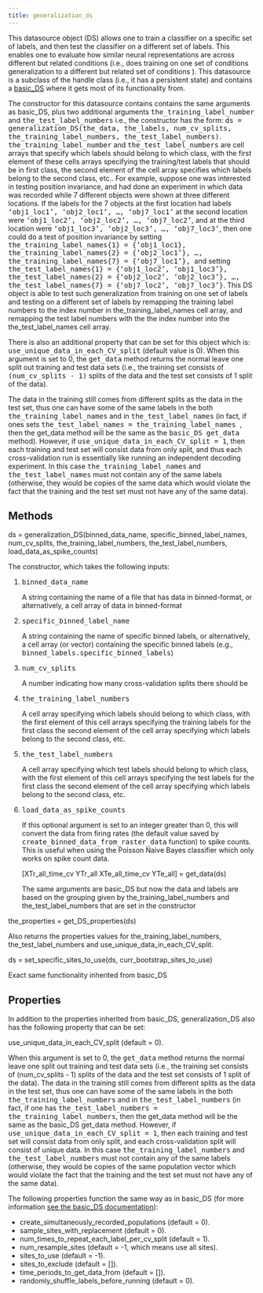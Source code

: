 ---
title: generalization_ds
---

<p class="ethan_opening_paragraph" style="padding-bottom: 0% !important;"> This datasource object (DS) allows one to train a classifier on a specific set of labels, and then test the classifier on a different set of labels.  This enables one to evaluate how similar neural representations are across different but related conditions (i.e., does training on one set of conditions generalization to a different but related set of conditions ). This datasource is a subclass of the handle class (i.e., it has a persistent state) and contains a <a href="http://www.readout.info/toolbox-design/datasources/basic_ds/" title="basic_DS">basic_DS</a> where it gets most of its functionality from.

<p> The constructor for this datasource contains contains the same arguments as basic_DS, plus two additional arguments <tt>the_training_label_number</tt> and <tt>the_test_label_numbers</tt> i.e., the constructor has the form: <tt>ds = generalization_DS(the_data, the_labels, num_cv_splits, the_training_label_numbers, the_test_label_numbers)</tt>. <tt>the_training_label_number</tt> and <tt>the_test_label_numbers</tt> are cell arrays that specify which labels should belong to which class, with the first element of these cells arrays specifying the training/test labels that should be in first class, the second element of the cell array specifies which labels belong to the second class, etc.. For example, suppose one was interested in testing position invariance, and had done an experiment in which data was recorded while 7 different objects were shown at three different locations. If the labels for the 7 objects at the first location had labels <tt>'obj1_loc1', 'obj2_loc1', ..., 'obj7_loc1'</tt> at the second location were <tt>'obj1_loc2', 'obj2_loc2', ..., 'obj7_loc2'</tt>, and at the third location were <tt>'obj1_loc3', 'obj2_loc3', ..., 'obj7_loc3'</tt>, then one could do a test of position invariance by setting <tt>the_training_label_names{1} = {'obj1_loc1}, the_training_label_names{2} = {'obj2_loc1'}, ..., the_training_label_names{7} = {'obj7_loc1'}, </tt> and setting <tt>the_test_label_names{1} = {'obj1_loc2', 'obj1_loc3'}, the_test_label_names{2} = {'obj2_loc2', 'obj2_loc3'}, ..., the_test_label_names{7} = {'obj7_loc2', 'obj7_loc3'}</tt>. This DS object is able to test such generalization from training on one set of labels and testing on a different set of labels by remapping the training label numbers to the index number in the_training_label_names cell array, and remapping the test label numbers with the the index number into the the_test_label_names cell array. </p>
<p>There is also an additional property that can be set for this object which is: <tt>use_unique_data_in_each_CV_split</tt> (default value is 0). When this argument is set to 0, the <tt>get_data</tt> method returns the normal leave one split out training and test data sets (i.e., the training set consists of <tt>(num_cv_splits - 1)</tt> splits of the data and the test set consists of 1 split of the data).</p>
<p>The data in the training still comes from different splits as the data in the test set, thus one can have some of the same labels in the both <tt>the_training_label_names</tt> and in <tt>the_test_label_names</tt> (in fact, if ones sets <tt>the_test_label_names = the_training_label_names </tt>, then the get_data method will be the same as the <tt>basic_DS get_data </tt> method). However, if <tt>use_unique_data_in_each_CV_split = 1</tt>, then each training and test set will consist data from only split, and thus each cross-validation run is essentially like running an independent decoding experiment. In this case <tt>the_training_label_names</tt> and <tt>the_test_label_names</tt> must not contain any of the same labels (otherwise, they would be copies of the same data which would violate the fact that the training and the test set must not have any of the same data). </p>
<h2 class="methods_and_properties"> Methods</h2>
<p class="ethan_bold_method">ds = generalization_DS(binned_data_name, specific_binned_label_names, num_cv_splits, the_training_label_numbers, the_test_label_numbers, load_data_as_spike_counts)</p>
<p class="ethan_method_explanation">The constructor, which takes the following inputs:</p>
<ol style="padding-left:2em"><li class="ethan_method_explanation"><tt>binned_data_name</tt> <p class="ethan_short_input_argument_explanation">A string containing the name of a file that has data in binned-format, or alternatively, a cell array of data in binned-format</p></li>
<li class="ethan_method_explanation"><tt>specific_binned_label_name </tt><p class="ethan_short_input_argument_explanation">A string containing the name of specific binned labels, or alternatively, a cell array (or vector) containing the specific binned labels (e.g., <tt>binned_labels.specific_binned_labels</tt>)</p></li>
<li class="ethan_method_explanation"><tt>num_cv_splits</tt> <p class="ethan_short_input_argument_explanation">A number indicating how many cross-validation splits there should be</p></li>
<li class="ethan_method_explanation"><tt>the_training_label_numbers</tt>
<p class="ethan_short_input_argument_explanation">A cell array specifying which labels should belong to which class, with the first element of this cell arrays specifying the training labels for the first class the second element of the cell array specifying which labels belong to the second class, etc. </p></li>
<li class="ethan_method_explanation"><tt>the_test_label_numbers</tt>
<p class="ethan_short_input_argument_explanation">A cell array specifying which test labels should belong to which class, with the first element of this cell arrays specifying the test labels for the first class the second element of the cell array specifying which labels belong to the second class, etc. </p></li>
<li class="ethan_method_explanation"><tt>load_data_as_spike_counts</tt> <p class="ethan_short_input_argument_explanation">If this optional argument is set to an integer greater than 0, this will convert the data from firing rates (the default value saved by <tt>create_binned_data_from_raster_data</tt> function) to spike counts.  This is useful when using the Poisson Naive Bayes classifier which only works on spike count data.</p></li>
<p class="ethan_bold_method">[XTr_all_time_cv YTr_all XTe_all_time_cv YTe_all] = get_data(ds) </p>
<p class="ethan_method_explanation">The same arguments are basic_DS but now the data and labels are based on the grouping given by the_training_label_numbers and the_test_label_numbers that are set in the constructor </p>
</ol>
<p class="ethan_bold_method">the_properties = get_DS_properties(ds) </p>
<p class="ethan_method_explanation">Also returns the properties values for the_training_label_numbers, the_test_label_numbers and use_unique_data_in_each_CV_split.</p>
<p class="ethan_bold_method">ds = set_specific_sites_to_use(ds, curr_bootstrap_sites_to_use)</p>
<p class="ethan_method_explanation">Exact same functionality inherited from basic_DS </p>
<h2 class="methods_and_properties">Properties </h2>


In addition to the properties inherited from basic_DS, generalization_DS also has the following property that can be set:

<p class="ethan_bold_method">use_unique_data_in_each_CV_split (default = 0).</p>
<p class="ethan_method_explanation">When this argument is set to 0, the <tt>get_data</tt> method returns the normal leave one split out training and test data sets (i.e., the training set consists of (num_cv_splits - 1) splits of the data and the test set consists of 1 split of the data). The data in the training still comes from different splits as the data in the test set, thus one can have some of the same labels in the both <tt>the_training_label_numbers</tt> and in <tt>the_test_label_numbers</tt> (in fact, if one has  <tt>  the_test_label_numbers = the_training_label_numbers</tt>, then the get_data method will be the same as the basic_DS get_data method. However, if <tt>use_unique_data_in_each_CV_split = 1</tt>, then each training and test set will consist data from only split, and each cross-validation split will consist of unique data. In this case <tt>the_training_label_numbers</tt> and <tt>the_test_label_numbers</tt> must not contain any of the same labels (otherwise, they would be copies of the same population vector which would violate the fact that the training and the test set must not have any of the same data).</p>


The following properties function the same way as in basic_DS (for more information <a href="http://www.readout.info/toolbox-design/datasources/basic_ds/" title="basic_DS">see the basic_DS documentation</a>):

<ul>
<li>create_simultaneously_recorded_populations (default = 0). </li>
<li>sample_sites_with_replacement (default = 0). </li>
<li>num_times_to_repeat_each_label_per_cv_split (default = 1). </li>
<li>num_resample_sites (default = -1, which means use all sites). </li>
<li>sites_to_use (default = -1). </li>
<li>sites_to_exclude (default = []). </li>
<li>time_periods_to_get_data_from (default = []). </li>
<li>randomly_shuffle_labels_before_running (default = 0).</li>
</ul>